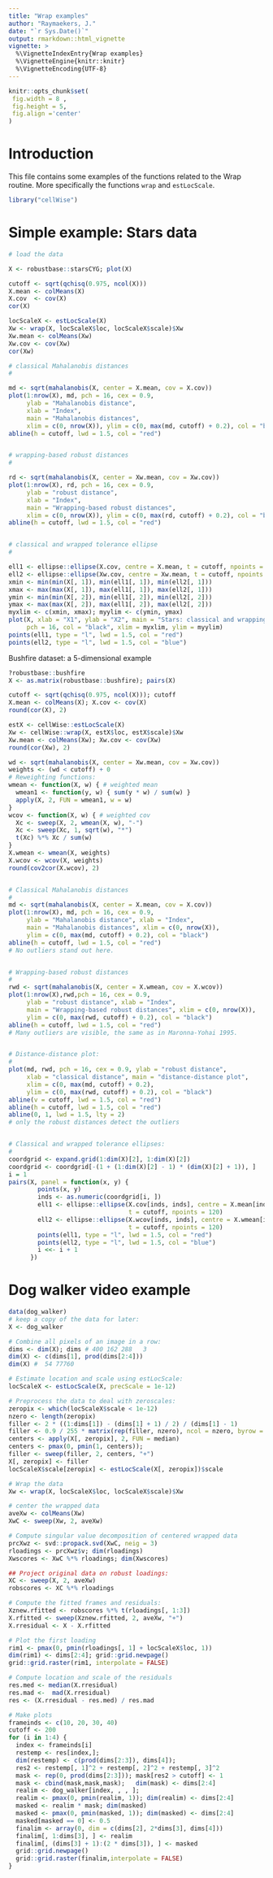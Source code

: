 ---
title: "Wrap examples"
author: "Raymaekers, J."
date: "`r Sys.Date()`"
output: rmarkdown::html_vignette
vignette: >
  %\VignetteIndexEntry{Wrap examples}
  %\VignetteEngine{knitr::knitr}
  %\VignetteEncoding{UTF-8}
---

```{r, echo = FALSE}
knitr::opts_chunk$set(
 fig.width = 8 ,
 fig.height = 5,
 fig.align ='center'
)
```

# Introduction

This file contains some examples of the functions related to the Wrap routine. More specifically the functions `wrap` and `estLocScale`.

```{r}
library("cellWise")
```
# Simple example: Stars data

```{r}
# load the data

X <- robustbase::starsCYG; plot(X)

cutoff <- sqrt(qchisq(0.975, ncol(X)))
X.mean <- colMeans(X)
X.cov  <- cov(X)
cor(X)

locScaleX <- estLocScale(X)
Xw <- wrap(X, locScaleX$loc, locScaleX$scale)$Xw
Xw.mean <- colMeans(Xw)
Xw.cov <- cov(Xw)
cor(Xw)

# classical Mahalanobis distances
# 

md <- sqrt(mahalanobis(X, center = X.mean, cov = X.cov))
plot(1:nrow(X), md, pch = 16, cex = 0.9,
     ylab = "Mahalanobis distance",
     xlab = "Index",
     main = "Mahalanobis distances",
     xlim = c(0, nrow(X)), ylim = c(0, max(md, cutoff) + 0.2), col = "black")
abline(h = cutoff, lwd = 1.5, col = "red")


# wrapping-based robust distances
# 

rd <- sqrt(mahalanobis(X, center = Xw.mean, cov = Xw.cov))
plot(1:nrow(X), rd, pch = 16, cex = 0.9,
     ylab = "robust distance",
     xlab = "Index",
     main = "Wrapping-based robust distances",
     xlim = c(0, nrow(X)), ylim = c(0, max(rd, cutoff) + 0.2), col = "black")
abline(h = cutoff, lwd = 1.5, col = "red")


# classical and wrapped tolerance ellipse
#

ell1 <- ellipse::ellipse(X.cov, centre = X.mean, t = cutoff, npoints = 120)
ell2 <- ellipse::ellipse(Xw.cov, centre = Xw.mean, t = cutoff, npoints = 120)
xmin <- min(min(X[, 1]), min(ell1[, 1]), min(ell2[, 1]))
xmax <- max(max(X[, 1]), max(ell1[, 1]), max(ell2[, 1]))
ymin <- min(min(X[, 2]), min(ell1[, 2]), min(ell2[, 2]))
ymax <- max(max(X[, 2]), max(ell1[, 2]), max(ell2[, 2]))
myxlim <- c(xmin, xmax); myylim <- c(ymin, ymax)
plot(X, xlab = "X1", ylab = "X2", main = "Stars: classical and wrapping ellipse",
     pch = 16, col = "black", xlim = myxlim, ylim = myylim)
points(ell1, type = "l", lwd = 1.5, col = "red")
points(ell2, type = "l", lwd = 1.5, col = "blue")
```

Bushfire dataset: a 5-dimensional example

```{R}
?robustbase::bushfire
X <- as.matrix(robustbase::bushfire); pairs(X)

cutoff <- sqrt(qchisq(0.975, ncol(X))); cutoff
X.mean <- colMeans(X); X.cov <- cov(X)
round(cor(X), 2)

estX <- cellWise::estLocScale(X)
Xw <- cellWise::wrap(X, estX$loc, estX$scale)$Xw
Xw.mean <- colMeans(Xw); Xw.cov <- cov(Xw)
round(cor(Xw), 2)

wd <- sqrt(mahalanobis(X, center = Xw.mean, cov = Xw.cov))
weights <- (wd < cutoff) + 0
# Reweighting functions:
wmean <- function(X, w) { # weighted mean
  wmean1 <- function(y, w) { sum(y * w) / sum(w) }
  apply(X, 2, FUN = wmean1, w = w)
}
wcov <- function(X, w) { # weighted cov
  Xc <- sweep(X, 2, wmean(X, w), "-")
  Xc <- sweep(Xc, 1, sqrt(w), "*")
  t(Xc) %*% Xc / sum(w)
}
X.wmean <- wmean(X, weights)
X.wcov <- wcov(X, weights)
round(cov2cor(X.wcov), 2)


# Classical Mahalanobis distances
# 
md <- sqrt(mahalanobis(X, center = X.mean, cov = X.cov))
plot(1:nrow(X), md, pch = 16, cex = 0.9,
     ylab = "Mahalanobis distance", xlab = "Index",
     main = "Mahalanobis distances", xlim = c(0, nrow(X)),
     ylim = c(0, max(md, cutoff) + 0.2), col = "black")
abline(h = cutoff, lwd = 1.5, col = "red")
# No outliers stand out here.


# Wrapping-based robust distances
# 
rwd <- sqrt(mahalanobis(X, center = X.wmean, cov = X.wcov))
plot(1:nrow(X),rwd,pch = 16, cex = 0.9,
     ylab = "robust distance", xlab = "Index",
     main = "Wrapping-based robust distances", xlim = c(0, nrow(X)),
     ylim = c(0, max(rwd, cutoff) + 0.2), col = "black")
abline(h = cutoff, lwd = 1.5, col = "red")
# Many outliers are visible, the same as in Maronna-Yohai 1995.


# Distance-distance plot:
#
plot(md, rwd, pch = 16, cex = 0.9, ylab = "robust distance",
     xlab = "classical distance", main = "distance-distance plot",
     xlim = c(0, max(md, cutoff) + 0.2),
     ylim = c(0, max(rwd, cutoff) + 0.2), col = "black")
abline(v = cutoff, lwd = 1.5, col = "red")
abline(h = cutoff, lwd = 1.5, col = "red")
abline(0, 1, lwd = 1.5, lty = 2)
# only the robust distances detect the outliers


# Classical and wrapped tolerance ellipses:
#
coordgrid <- expand.grid(1:dim(X)[2], 1:dim(X)[2])
coordgrid <- coordgrid[-(1 + (1:dim(X)[2] - 1) * (dim(X)[2] + 1)), ]
i = 1
pairs(X, panel = function(x, y) {
        points(x, y)
        inds <- as.numeric(coordgrid[i, ])
        ell1 <- ellipse::ellipse(X.cov[inds, inds], centre = X.mean[inds],
                                 t = cutoff, npoints = 120)
        ell2 <- ellipse::ellipse(X.wcov[inds, inds], centre = X.wmean[inds],
                                 t = cutoff, npoints = 120)
        points(ell1, type = "l", lwd = 1.5, col = "red")
        points(ell2, type = "l", lwd = 1.5, col = "blue")
        i <<- i + 1
      })
```

# Dog walker video example

```{r}
data(dog_walker)
# keep a copy of the data for later:
X <- dog_walker

# Combine all pixels of an image in a row:
dims <- dim(X); dims # 400 162 288   3
dim(X) <- c(dims[1], prod(dims[2:4]))
dim(X) #  54 77760

# Estimate location and scale using estLocScale:
locScaleX <- estLocScale(X, precScale = 1e-12)

# Preprocess the data to deal with zeroscales:
zeropix <- which(locScaleX$scale < 1e-12)
nzero <- length(zeropix) 
filler <- 2 * ((1:dims[1]) - (dims[1] + 1) / 2) / (dims[1] - 1)
filler <- 0.9 / 255 * matrix(rep(filler, nzero), ncol = nzero, byrow = F)
centers <- apply(X[, zeropix], 2, FUN = median)
centers <- pmax(0, pmin(1, centers)); 
filler <- sweep(filler, 2, centers, "+")
X[, zeropix] <- filler
locScaleX$scale[zeropix] <- estLocScale(X[, zeropix])$scale

# Wrap the data
Xw <- wrap(X, locScaleX$loc, locScaleX$scale)$Xw

# center the wrapped data
aveXw <- colMeans(Xw)
XwC <- sweep(Xw, 2, aveXw)

# Compute singular value decomposition of centered wrapped data
prcXwz <- svd::propack.svd(XwC, neig = 3) 
rloadings <- prcXwz$v; dim(rloadings) 
Xwscores <- XwC %*% rloadings; dim(Xwscores) 

## Project original data on robust loadings:
XC <- sweep(X, 2, aveXw)
robscores <- XC %*% rloadings

# Compute the fitted frames and residuals:
Xznew.rfitted <- robscores %*% t(rloadings[, 1:3])
X.rfitted <- sweep(Xznew.rfitted, 2, aveXw, "+")
X.rresidual <- X - X.rfitted

# Plot the first loading
rim1 <- pmax(0, pmin(rloadings[, 1] + locScaleX$loc, 1))
dim(rim1) <- dims[2:4]; grid::grid.newpage()
grid::grid.raster(rim1, interpolate = FALSE)

# Compute location and scale of the residuals
res.med <- median(X.rresidual) 
res.mad <-  mad(X.rresidual) 
res <- (X.rresidual - res.med) / res.mad

# Make plots
frameinds <- c(10, 20, 30, 40)
cutoff <- 200
for (i in 1:4) { 
  index <- frameinds[i]
  restemp <- res[index,];
  dim(restemp) <- c(prod(dims[2:3]), dims[4]);
  res2 <- restemp[, 1]^2 + restemp[, 2]^2 + restemp[, 3]^2
  mask <- rep(0, prod(dims[2:3])); mask[res2 > cutoff] <- 1
  mask <- cbind(mask,mask,mask);   dim(mask) <- dims[2:4]
  realim <- dog_walker[index, , , ]; 
  realim <- pmax(0, pmin(realim, 1)); dim(realim) <- dims[2:4]
  masked <- realim * mask; dim(masked)
  masked <- pmax(0, pmin(masked, 1)); dim(masked) <- dims[2:4]
  masked[masked == 0] <- 0.5 
  finalim <- array(0, dim = c(dims[2], 2*dims[3], dims[4]))
  finalim[, 1:dims[3], ] <- realim
  finalim[, (dims[3] + 1):(2 * dims[3]), ] <- masked
  grid::grid.newpage()
  grid::grid.raster(finalim,interpolate = FALSE)
}
```